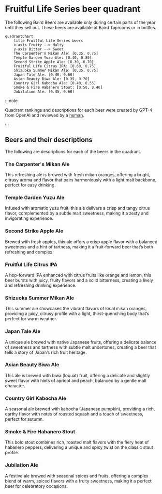 # Fruitful Life Series beer quadrant

The following Baird Beers are available only during certain parts of the year until they sell out. These beers are available at Baird Taprooms or in bottles.

```mermaid
quadrantChart
    title Fruitful Life Series beers
    x-axis Fruity --> Malty
    y-axis Bitter --> Sweet
    The Carpenter's Mikan Ale: [0.35, 0.75]
    Temple Garden Yuzu Ale: [0.40, 0.80]
    Second Strike Apple Ale: [0.30, 0.70]
    Fruitful Life Citrus IPA: [0.60, 0.75]
    Shizuoka Summer Mikan Ale: [0.35, 0.75]
    Japan Tale Ale: [0.40, 0.60]
    Asian Beauty Biwa Ale: [0.35, 0.70]
    Country Girl Kabocha Ale: [0.40, 0.55]
    Smoke & Fire Habanero Stout: [0.50, 0.40]
    Jubilation Ale: [0.45, 0.60]
```

:::note

Quadrant rankings and descriptions for each beer were created by GPT-4 from OpenAI and reviewed by a [human](https://github.com/josh-wong).

:::

## Beers and their descriptions

The following are descriptions for each of the beers in the quadrant.

### The Carpenter's Mikan Ale

This refreshing ale is brewed with fresh mikan oranges, offering a bright, citrusy aroma and flavor that pairs harmoniously with a light malt backbone, perfect for easy drinking.

### Temple Garden Yuzu Ale

Infused with aromatic yuzu fruit, this ale delivers a crisp and tangy citrus flavor, complemented by a subtle malt sweetness, making it a zesty and invigorating experience.

### Second Strike Apple Ale

Brewed with fresh apples, this ale offers a crisp apple flavor with a balanced sweetness and a hint of tartness, making it a fruit-forward beer that’s both refreshing and complex.

### Fruitful Life Citrus IPA

A hop-forward IPA enhanced with citrus fruits like orange and lemon, this beer bursts with juicy, fruity flavors and a solid bitterness, creating a lively and refreshing drinking experience.

### Shizuoka Summer Mikan Ale

This summer ale showcases the vibrant flavors of local mikan oranges, providing a juicy, citrusy profile with a light, thirst-quenching body that’s perfect for warm weather.

### Japan Tale Ale

A unique ale brewed with native Japanese fruits, offering a delicate balance of sweetness and tartness with subtle malt undertones, creating a beer that tells a story of Japan’s rich fruit heritage.

### Asian Beauty Biwa Ale

This ale is brewed with biwa (loquat) fruit, offering a delicate and slightly sweet flavor with hints of apricot and peach, balanced by a gentle malt character.

### Country Girl Kabocha Ale

A seasonal ale brewed with kabocha (Japanese pumpkin), providing a rich, earthy flavor with notes of roasted squash and a touch of sweetness, perfect for autumn.

### Smoke & Fire Habanero Stout

This bold stout combines rich, roasted malt flavors with the fiery heat of habanero peppers, delivering a unique and spicy twist on the classic stout profile.

### Jubilation Ale

A festive ale brewed with seasonal spices and fruits, offering a complex blend of warm, spiced flavors with a fruity sweetness, making it a perfect beer for celebratory occasions.
